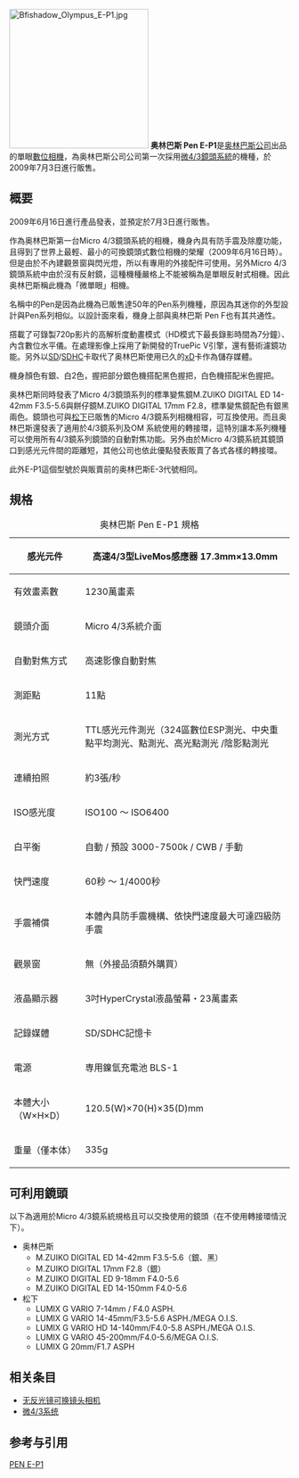 {{Unreferenced|time=2019-11-12}}
{{評論|time=2019-11-12}}
{{noteTA
|G1=IT
}}
[[File:Bfishadow_Olympus_E-P1.jpg|250px]]
''' 奥林巴斯 Pen E-P1'''是[[奧林巴斯|奥林巴斯公司]]出品的單眼[[數位相機|數位相機]]，為奥林巴斯公司公司第一次採用[[微4/3系统|微4/3鏡頭系統]]的機種，於2009年7月3日進行販售。

== 概要 ==
2009年6月16日進行產品發表，並預定於7月3日進行販售。

作為奥林巴斯第一台Micro 4/3鏡頭系統的相機，機身內具有防手震及除塵功能，且得到了世界上最輕、最小的可換鏡頭式數位相機的榮耀（2009年6月16日時）。但是由於不內建觀景窗與閃光燈，所以有專用的外接配件可使用。另外Micro 4/3鏡頭系統中由於沒有反射鏡，這種機種嚴格上不能被稱為是單眼反射式相機。因此奥林巴斯稱此機為「微單眼」相機。

名稱中的Pen是因為此機為已販售達50年的Pen系列機種，原因為其迷你的外型設計與Pen系列相似。以設計面來看，機身上部與奥林巴斯 Pen F也有其共通性。

撘載了可錄製720p影片的高解析度動畫模式（HD模式下最長錄影時間為7分鐘）、內含數位水平儀。在處理影像上採用了新開發的TruePic V引擎，還有藝術濾鏡功能。另外以[[SD卡|SD]]/[[SDHC|SDHC]]卡取代了奥林巴斯使用已久的[[xD|xD]]卡作為儲存媒體。

機身顏色有銀、白2色，握把部分銀色機搭配黑色握把，白色機搭配米色握把。

奥林巴斯同時發表了Micro 4/3鏡頭系列的標準變焦鏡M.ZUIKO DIGITAL ED 14-42mm F3.5-5.6與餅仔鏡M.ZUIKO DIGITAL 17mm F2.8，標準變焦鏡配色有銀黑兩色。鏡頭也可與[[松下|松下]]已販售的Micro 4/3鏡系列相機相容，可互換使用。而且奥林巴斯還發表了適用於4/3鏡系列及OM 系統使用的轉接環，這特別讓本系列機種可以使用所有4/3鏡系列鏡頭的自動對焦功能。另外由於Micro 4/3鏡系統其鏡頭口到感光元件間的距離短，其他公司也依此優點發表販賣了各式各樣的轉接環。

此外E-P1這個型號於與販賣前的奥林巴斯E-3代號相同。

== 規格 ==
{| class="wikitable"
|+ 奥林巴斯 Pen E-P1 規格
|-
! 感光元件
| 高速4/3型LiveMos感應器 17.3mm×13.0mm
|-
! 有效畫素數
| 1230萬畫素
|-
! 鏡頭介面
| Micro 4/3系統介面
|-
! 自動對焦方式
| 高速影像自動對焦
|-
! 測距點
| 11點
|-
! 測光方式
| TTL感光元件測光（324區數位ESP測光、中央重點平均測光、點測光、高光點測光 /陰影點測光
|-
! 連續拍照
| 約3張/秒
|-
! ISO感光度
| ISO100 〜 ISO6400
|-
! 白平衡
| 自動 / 預設 3000-7500k / CWB / 手動
|-
! 快門速度
| 60秒 〜 1/4000秒
|-
! 手震補償
| 本體內具防手震機構、依快門速度最大可達四級防手震
|-
! 觀景窗
| 無（外接品須額外購買）
|-
! 液晶顯示器
| 3吋HyperCrystal液晶螢幕・23萬畫素
|-
! 記錄媒體
| SD/SDHC記憶卡
|-
! 電源
| 専用鎳氫充電池 BLS-1
|-
! 本體大小（W×H×D）
| 120.5(W)×70(H)×35(D)mm
|-
! 重量（僅本体）
| 335g
|}

== 可利用鏡頭 ==
以下為適用於Micro 4/3鏡系統規格且可以交換使用的鏡頭（在不使用轉接環情況下）。
* 奥林巴斯
** M.ZUIKO DIGITAL ED 14-42mm F3.5-5.6（銀、黑）
** M.ZUIKO DIGITAL 17mm F2.8（銀）
** M.ZUIKO DIGITAL ED 9-18mm F4.0-5.6
** M.ZUIKO DIGITAL ED 14-150mm F4.0-5.6
* 松下
** LUMIX G VARIO 7-14mm / F4.0 ASPH.
** LUMIX G VARIO 14-45mm/F3.5-5.6 ASPH./MEGA O.I.S.
** LUMIX G VARIO HD 14-140mm/F4.0-5.8 ASPH./MEGA O.I.S.
** LUMIX G VARIO 45-200mm/F4.0-5.6/MEGA O.I.S.
** LUMIX G 20mm/F1.7 ASPH

==相关条目==
*[[无反光镜可换镜头相机|无反光镜可换镜头相机]]
*[[微4/3系统|微4/3系统]]

==参考与引用==
<references/>

{{Olympus Digital Camera List}}

[[Category:奥林巴斯无反可交换镜头数码相机|PEN E-P1]]
